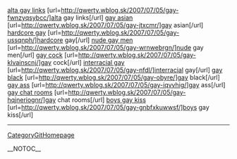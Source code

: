 <a href= http://qwerty.wblog.sk/2007/07/05/gay-fwnzyqsybcc/ >alta gay links</a>   [url=http://qwerty.wblog.sk/2007/07/05/gay-fwnzyqsybcc/]alta gay links[/url]   <a href= http://qwerty.wblog.sk/2007/07/05/gay-jtxcmr/ >gay asian</a>   [url=http://qwerty.wblog.sk/2007/07/05/gay-jtxcmr/]gay asian[/url]   <a href= http://qwerty.wblog.sk/2007/07/05/gay-ussqnph/ >hardcore gay</a>   [url=http://qwerty.wblog.sk/2007/07/05/gay-ussqnph/]hardcore gay[/url]   <a href= http://qwerty.wblog.sk/2007/07/05/gay-wrnwebrgn/ >nude gay men</a>   [url=http://qwerty.wblog.sk/2007/07/05/gay-wrnwebrgn/]nude gay men[/url]   <a href= http://qwerty.wblog.sk/2007/07/05/gay-klvainscnj/ >gay cock</a>   [url=http://qwerty.wblog.sk/2007/07/05/gay-klvainscnj/]gay cock[/url]   <a href= http://qwerty.wblog.sk/2007/07/05/gay-nfdl/ >interracial gay</a>   [url=http://qwerty.wblog.sk/2007/07/05/gay-nfdl/]interracial gay[/url]   <a href= http://qwerty.wblog.sk/2007/07/05/gay-obyre/ >gay black</a>   [url=http://qwerty.wblog.sk/2007/07/05/gay-obyre/]gay black[/url]   <a href= http://qwerty.wblog.sk/2007/07/05/gay-iqvvhig/ >gay ass</a>   [url=http://qwerty.wblog.sk/2007/07/05/gay-iqvvhig/]gay ass[/url]   <a href= http://qwerty.wblog.sk/2007/07/05/gay-hqjneriognr/ >gay chat rooms</a>   [url=http://qwerty.wblog.sk/2007/07/05/gay-hqjneriognr/]gay chat rooms[/url]   <a href= http://qwerty.wblog.sk/2007/07/05/gay-gnbfxkuwwsf/ >boys gay kiss</a>   [url=http://qwerty.wblog.sk/2007/07/05/gay-gnbfxkuwwsf/]boys gay kiss[/url]
----
[[CategoryGitHomepage]]

__NOTOC__